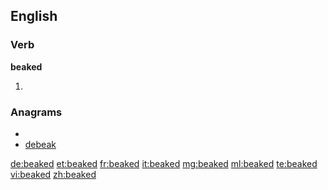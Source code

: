 ==English==

===Verb===
'''beaked'''

# {{past of|[[beak]]}}

===Anagrams===
* {{alphagram|abdeek}}
* [[debeak#English|debeak]]

[[de:beaked]]
[[et:beaked]]
[[fr:beaked]]
[[it:beaked]]
[[mg:beaked]]
[[ml:beaked]]
[[te:beaked]]
[[vi:beaked]]
[[zh:beaked]]